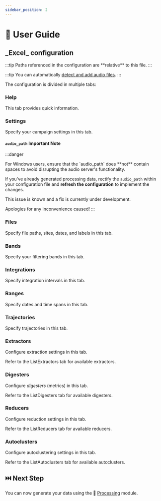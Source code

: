 ```yaml
---
sidebar_position: 2
---
```



# 📖 User Guide

<h2>
  <ExcelIcon /> _Excel_ configuration
</h2>

<Fragment>
  :::tip
  Paths referenced in the <ExcelIcon /> configuration are **relative** to this
  file.
  :::

</Fragment>

:::tip
You can automatically [detect and add audio files](../../../extras/file-detection).
:::

<Fragment>
  The <ExcelIcon /> configuration is divided in multiple tabs:
</Fragment>

<h3>
  <ExcelTab background={'#eeeeee'}>Help</ExcelTab>
</h3>

This tab provides quick information.

<h3>
  <ExcelTab background={'#ffffa6'}>Settings</ExcelTab>
</h3>

Specify your campaign settings in this tab.

#### `audio_path` Important Note

:::danger

<Fragment>
  For <WindowsIcon /> Windows users, ensure that the `audio_path` does **not**
  contain spaces to avoid disrupting the audio server's functionality.
</Fragment>

If you've already generated processing data, rectify the `audio_path` within
your configuration file and **refresh the configuration** to implement the
changes.

This issue is known and a fix is currently under development.

Apologies for any inconvenience caused!
:::

<h3>
  <ExcelTab background={'#ffffa6'}>Files</ExcelTab>
</h3>

Specify file paths, sites, dates, and labels in this tab.

<h3>
  <ExcelTab background={'#ffffa6'}>Bands</ExcelTab>
</h3>

Specify your filtering bands in this tab.

<h3>
  <ExcelTab background={'#ffffa6'}>Integrations</ExcelTab>
</h3>

Specify integration intervals in this tab.

<h3>
  <ExcelTab background={'#ffffa6'}>Ranges</ExcelTab>
</h3>

Specify dates and time spans in this tab.

<h3>
  <ExcelTab background={'#ffffa6'}>Trajectories</ExcelTab>
</h3>

Specify trajectories in this tab.

<h3>
  <ExcelTab background={'#b4c7dc'}>Extractors</ExcelTab>
</h3>

Configure extraction settings in this tab.

<Fragment>
  Refer to the <ExcelTab background={'#eeeeee'}>ListExtractors</ExcelTab> tab
  for available extractors.
</Fragment>

<h3>
  <ExcelTab background={'#b4c7dc'}>Digesters</ExcelTab>
</h3>

Configure _digesters_ (metrics) in this tab.

<Fragment>
  Refer to the <ExcelTab background={'#eeeeee'}>ListDigesters</ExcelTab> tab for
  available digesters.
</Fragment>

<h3>
  <ExcelTab background={'#b4c7dc'}>Reducers</ExcelTab>
</h3>

Configure reduction settings in this tab.

<Fragment>
  Refer to the <ExcelTab background={'#eeeeee'}>ListReducers</ExcelTab> tab for
  available reducers.
</Fragment>

<h3>
  <ExcelTab background={'#b4c7dc'}>Autoclusters</ExcelTab>
</h3>

Configure autoclustering settings in this tab.

<Fragment>
  Refer to the <ExcelTab background={'#eeeeee'}>ListAutoclusters</ExcelTab> tab
  for available autoclusters.
</Fragment>

## ⏭️ Next Step

You can now generate your data using the 🧮 [Processing](../../processing)
module.
